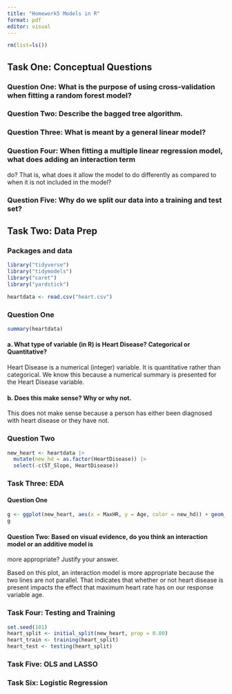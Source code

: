 ```yaml
---
title: "Homework5 Models in R"
format: pdf
editor: visual
---
```


```r
rm(list=ls())
```

## Task One: Conceptual Questions

### Question One: What is the purpose of using cross-validation when fitting a random forest model?

### Question Two: Describe the bagged tree algorithm.

### Question Three: What is meant by a general linear model?

### Question Four: When fitting a multiple linear regression model, what does adding an interaction term
do? That is, what does it allow the model to do differently as compared to when it is
not included in the model?

### Question Five: Why do we split our data into a training and test set?


## Task Two: Data Prep

### Packages and data

```r
library("tidyverse")
library("tidymodels")
library("caret")
library("yardstick")

heartdata <- read.csv("heart.csv")
```

### Question One

```r
summary(heartdata)
```

#### a. What type of variable (in R) is Heart Disease? Categorical or Quantitative?

Heart Disease is a numerical (integer) variable. It is quantitative rather than categorical. We know this because a numerical summary is presented for the Heart Disease variable. 

#### b. Does this make sense? Why or why not.

This does not make sense because a person has either been diagnosed with heart disease or they have not. 

### Question Two

```r
new_heart <- heartdata |>
  mutate(new_hd = as.factor(HeartDisease)) |>
  select(-c(ST_Slope, HeartDisease))
```

### Task Three: EDA

#### Question One

```r
g <- ggplot(new_heart, aes(x = MaxHR, y = Age, color = new_hd)) + geom_point() + geom_smooth(method=lm, se=FALSE) + labs(title = "Age by Max Heart Rate", x = "Max Heart Rate", y = "Age")
g
```

#### Question Two: Based on visual evidence, do you think an interaction model or an additive model is
more appropriate? Justify your answer.

Based on this plot, an interaction model is more appropriate because the two lines are not parallel. That indicates that whether or not heart disease is present impacts the effect that maximum heart rate has on our response variable age.

### Task Four: Testing and Training

```r
set.seed(101)
heart_split <- initial_split(new_heart, prop = 0.80)
heart_train <- training(heart_split)
heart_test <- testing(heart_split)
```

### Task Five: OLS and LASSO

### Task Six: Logistic Regression